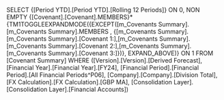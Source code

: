 SELECT {[Period YTD].[Period YTD].[Rolling 12 Periods]} ON 0, NON EMPTY {[Covenant].[Covenant].MEMBERS}*{TM1TOGGLEEXPANDMODE({EXCEPT([m_Covenants Summary].[m_Covenants Summary].MEMBERS , {[m_Covenants Summary].[m_Covenants Summary].[Covenant 1:],[m_Covenants Summary].[m_Covenants Summary].[Covenant 2:],[m_Covenants Summary].[m_Covenants Summary].[Covenant 3:]})}, EXPAND_ABOVE)} ON 1 FROM [Covenant Summary] WHERE ([Version].[Version].[Derived Forecast], [Financial Year].[Financial Year].[FY24], [Financial Period].[Financial Period].[All Financial Periods^P06], [Company].[Company].[Division Total], [FX Calculation].[FX Calculation].[GBP MA], [Consolidation Layer].[Consolidation Layer].[Financial Accounts])